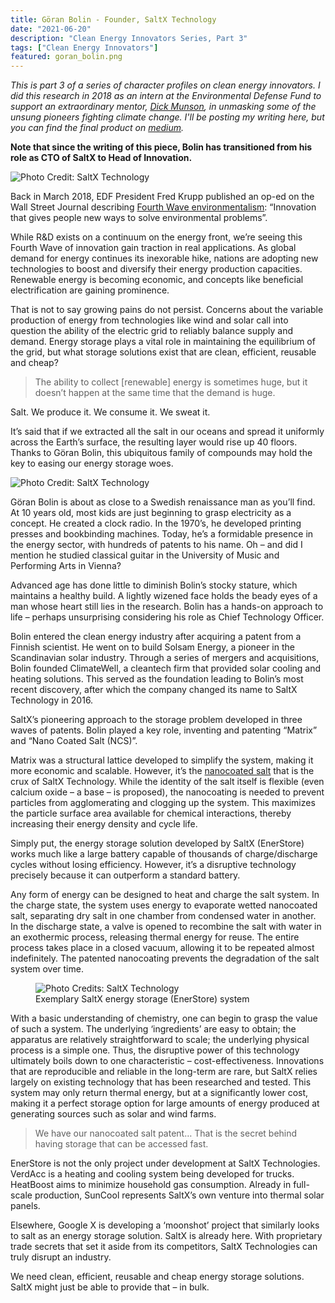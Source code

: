 ```yaml
---
title: Göran Bolin - Founder, SaltX Technology
date: "2021-06-20"
description: "Clean Energy Innovators Series, Part 3"
tags: ["Clean Energy Innovators"]
featured: goran_bolin.png
---
```

*This is part 3 of a series of character profiles on clean energy innovators.
I did this research in 2018 as an intern at the Environmental Defense Fund to support
an extraordinary mentor, [Dick Munson](https://www.richardmunson.com/), in 
unmasking some of the unsung pioneers fighting climate change. I'll be posting my writing here,
but you can find the final product on [medium](https://medium.com/the-fourth-wave/meet-the-innovators-battling-climate-change-d23b04642d0f).*

**Note that since the writing of this piece, Bolin has transitioned from his role as CTO of SaltX to Head of Innovation.**

![Photo Credit: SaltX Technology](./saltx_logo_white_vektor.jpg)

Back in March 2018, EDF President Fred Krupp published an op-ed on the Wall Street Journal describing [Fourth Wave environmentalism](https://webreprints.djreprints.com/4346500706711.html): “Innovation that gives people new ways to solve environmental problems”.

While R&D exists on a continuum on the energy front, we’re seeing this Fourth Wave of innovation gain traction in real applications. As global demand for energy continues its inexorable hike, nations are adopting new technologies to boost and diversify their energy production capacities. Renewable energy is becoming economic, and concepts like beneficial electrification are gaining prominence.

That is not to say growing pains do not persist. Concerns about the variable production of energy from technologies like wind and solar call into question the ability of the electric grid to reliably balance supply and demand. Energy storage plays a vital role in maintaining the equilibrium of the grid, but what storage solutions exist that are clean, efficient, reusable and cheap?

> The ability to collect [renewable] energy is sometimes huge, but it doesn’t happen at the same time that the demand is huge.

Salt. We produce it. We consume it. We sweat it.

It’s said that if we extracted all the salt in our oceans and spread it uniformly across the Earth’s surface, the resulting layer would rise up 40 floors. Thanks to Göran Bolin, this ubiquitous family of compounds may hold the key to easing our energy storage woes.

![Photo Credit: SaltX Technology](./goran_bolin.png)

Göran Bolin is about as close to a Swedish renaissance man as you’ll find. At 10 years old, most kids are just beginning to grasp electricity as a concept. He created a clock radio. In the 1970’s, he developed printing presses and bookbinding machines. Today, he’s a formidable presence in the energy sector, with hundreds of patents to his name. Oh – and did I mention he studied classical guitar in the University of Music and Performing Arts in Vienna?

Advanced age has done little to diminish Bolin’s stocky stature, which maintains a healthy build. A lightly wizened face holds the beady eyes of a man whose heart still lies in the research. Bolin has a hands-on approach to life – perhaps unsurprising considering his role as Chief Technology Officer.

Bolin entered the clean energy industry after acquiring a patent from a Finnish scientist. He went on to build Solsam Energy, a pioneer in the Scandinavian solar industry. Through a series of mergers and acquisitions, Bolin founded ClimateWell, a cleantech firm that provided solar cooling and heating solutions. This served as the foundation leading to Bolin’s most recent discovery, after which the company changed its name to SaltX Technology in 2016. 

SaltX’s pioneering approach to the storage problem developed in three waves of patents. Bolin played a key role, inventing and patenting “Matrix” and “Nano Coated Salt (NCS)”.

Matrix was a structural lattice developed to simplify the system, making it more economic and scalable. However, it’s the [nanocoated salt](https://patentimages.storage.googleapis.com/d2/8d/27/0eb9281977a8ad/US9459026.pdf) that is the crux of SaltX Technology. While the identity of the salt itself is flexible (even calcium oxide – a base – is proposed), the nanocoating is needed to prevent particles from agglomerating and clogging up the system. This maximizes the particle surface area available for chemical interactions, thereby increasing their energy density and cycle life.

Simply put, the energy storage solution developed by SaltX (EnerStore) works much like a large battery capable of thousands of charge/discharge cycles without losing efficiency. However, it’s a disruptive technology precisely because it can outperform a standard battery.

Any form of energy can be designed to heat and charge the salt system. In the charge state, the system uses energy to evaporate wetted nanocoated salt, separating dry salt in one chamber from condensed water in another. In the discharge state, a valve is opened to recombine the salt with water in an exothermic process, releasing thermal energy for reuse. The entire process takes place in a closed vacuum, allowing it to be repeated almost indefinitely. The patented nanocoating prevents the degradation of the salt system over time.

<figure>
  <img
    src="./SaltX_Tech.png"
    alt="Photo Credits: SaltX Technology"
  />
  <figcaption>
    Exemplary SaltX energy storage (EnerStore) system
  </figcaption>
</figure>

With a basic understanding of chemistry, one can begin to grasp the value of such a system. The underlying ‘ingredients’ are easy to obtain; the apparatus are relatively straightforward to scale; the underlying physical process is a simple one. Thus, the disruptive power of this technology ultimately boils down to one characteristic – cost-effectiveness. Innovations that are reproducible and reliable in the long-term are rare, but SaltX relies largely on existing technology that has been researched and tested. This system may only return thermal energy, but at a significantly lower cost, making it a perfect storage option for large amounts of energy produced at generating sources such as solar and wind farms.

> We have our nanocoated salt patent… That is the secret behind having storage that can be accessed fast.

EnerStore is not the only project under development at SaltX Technologies. VerdAcc is a heating and cooling system being developed for trucks. HeatBoost aims to minimize household gas consumption. Already in full-scale production, SunCool represents SaltX’s own venture into thermal solar panels.

Elsewhere, Google X is developing a ‘moonshot’ project that similarly looks to salt as an energy storage solution. SaltX is already here. With proprietary trade secrets that set it aside from its competitors, SaltX Technologies can truly disrupt an industry.

We need clean, efficient, reusable and cheap energy storage solutions. SaltX might just be able to provide that – in bulk.